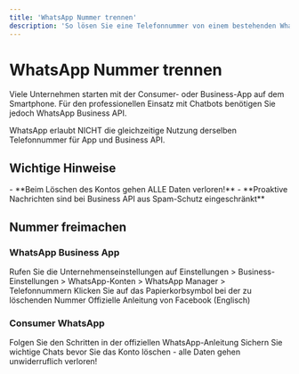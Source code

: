 ```yaml
---
title: 'WhatsApp Nummer trennen'
description: 'So lösen Sie eine Telefonnummer von einem bestehenden WhatsApp Konto'
---
```


# WhatsApp Nummer trennen

Viele Unternehmen starten mit der Consumer- oder Business-App auf dem Smartphone. Für den professionellen Einsatz mit Chatbots benötigen Sie jedoch WhatsApp Business API.

<Warning>
WhatsApp erlaubt NICHT die gleichzeitige Nutzung derselben Telefonnummer für App und Business API.
</Warning>

## Wichtige Hinweise

<Note>
- **Beim Löschen des Kontos gehen ALLE Daten verloren!**
- **Proaktive Nachrichten sind bei Business API aus Spam-Schutz eingeschränkt**
</Note>

## Nummer freimachen

### WhatsApp Business App

<Steps>
  <Step title="Business Manager öffnen">
    Rufen Sie die Unternehmenseinstellungen auf
  </Step>
  <Step title="Zu Telefonnummern navigieren">
    Einstellungen > Business-Einstellungen > WhatsApp-Konten > WhatsApp Manager > Telefonnummern
  </Step>
  <Step title="Nummer löschen">
    Klicken Sie auf das Papierkorbsymbol bei der zu löschenden Nummer
  </Step>
</Steps>

<Card title="Facebook Dokumentation" icon="book" href="https://developers.facebook.com/docs/whatsapp/phone-numbers#migrate">
  Offizielle Anleitung von Facebook (Englisch)
</Card>

### Consumer WhatsApp

<Card title="WhatsApp FAQ" icon="question" href="https://faq.whatsapp.com/605464643328528/?cms_platform=android">
  Folgen Sie den Schritten in der offiziellen WhatsApp-Anleitung
</Card>

<Tip>
Sichern Sie wichtige Chats bevor Sie das Konto löschen - alle Daten gehen unwiderruflich verloren!
</Tip> 